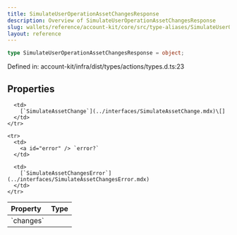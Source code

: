 ```yaml
---
title: SimulateUserOperationAssetChangesResponse
description: Overview of SimulateUserOperationAssetChangesResponse
slug: wallets/reference/account-kit/core/src/type-aliases/SimulateUserOperationAssetChangesResponse
layout: reference
---
```


```ts
type SimulateUserOperationAssetChangesResponse = object;
```

Defined in: account-kit/infra/dist/types/actions/types.d.ts:23

## Properties

<table>
  <thead>
    <tr>
      <th align="left">Property</th>
      <th align="left">Type</th>
    </tr>
  </thead>

  <tbody>
    <tr>
      <td>
        <a id="changes" /> `changes`
      </td>

      <td>
        [`SimulateAssetChange`](../interfaces/SimulateAssetChange.mdx)\[]
      </td>
    </tr>

    <tr>
      <td>
        <a id="error" /> `error?`
      </td>

      <td>
        [`SimulateAssetChangesError`](../interfaces/SimulateAssetChangesError.mdx)
      </td>
    </tr>

  </tbody>
</table>
